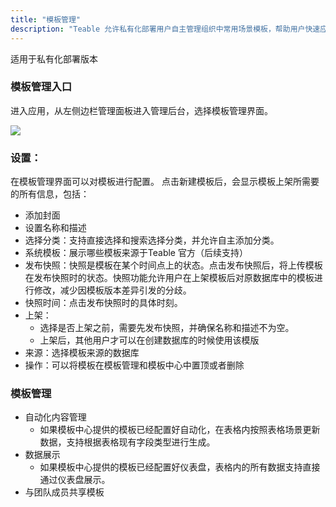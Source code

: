 ```yaml
---
title: "模板管理"
description: "Teable 允许私有化部署用户自主管理组织中常用场景模板，帮助用户快速应用各种业务场景，让办公更加高效。"
---
```

 <Tip>适用于私有化部署版本</Tip>

### 模板管理入口
进入应用，从左侧边栏管理面板进入管理后台，选择模板管理界面。

![](/images/image.png.png)

### 设置：
在模板管理界面可以对模板进行配置。
点击新建模板后，会显示模板上架所需要的所有信息，包括：
- 添加封面
- 设置名称和描述
- 选择分类：支持直接选择和搜索选择分类，并允许自主添加分类。
- 系统模板：展示哪些模板来源于Teable 官方（后续支持）
- 发布快照：快照是模板在某个时间点上的状态。点击发布快照后，将上传模板在发布快照时的状态。快照功能允许用户在上架模板后对原数据库中的模板进行修改，减少因模板版本差异引发的分歧。
- 快照时间：点击发布快照时的具体时刻。
- 上架：
  - 选择是否上架之前，需要先发布快照，并确保名称和描述不为空。
  - 上架后，其他用户才可以在创建数据库的时候使用该模版
- 来源：选择模板来源的数据库
- 操作：可以将模板在模板管理和模板中心中置顶或者删除



### 模板管理

- 自动化内容管理
    - 如果模板中心提供的模板已经配置好自动化，在表格内按照表格场景更新数据，支持根据表格现有字段类型进行生成。
- 数据展示
    - 如果模板中心提供的模板已经配置好仪表盘，表格内的所有数据支持直接通过仪表盘展示。
- 与团队成员共享模板 